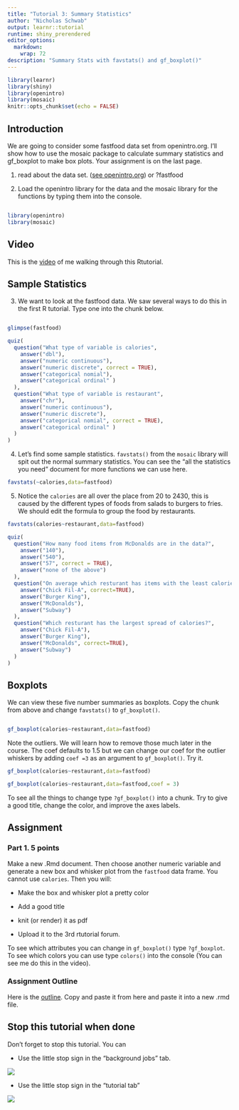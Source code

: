 ```yaml
---
title: "Tutorial 3: Summary Statistics"
author: "Nicholas Schwab"
output: learnr::tutorial
runtime: shiny_prerendered
editor_options: 
  markdown: 
    wrap: 72
description: "Summary Stats with favstats() and gf_boxplot()"
---
```


```r
library(learnr)
library(shiny)
library(openintro)
library(mosaic)
knitr::opts_chunk$set(echo = FALSE)
```

## Introduction

We are going to consider some fastfood data set from openintro.org. I'll
show how to use the mosaic package to calculate summary statistics and
gf_boxplot to make box plots. Your assignment is on the last page.

1.  read about the data set. ([see
    openintro.org](https://www.openintro.org/data/index.php?data=fastfood))
    or ?fastfood

2.  Load the openintro library for the data and the mosaic library for
    the functions by typing them into the console.

```r

```

```r
library(openintro)
library(mosaic)
```

## Video

This is the [video](https://youtu.be/v57f6nmDWqg) of me walking through
this Rtutorial.

## Sample Statistics

3.  We want to look at the fastfood data. We saw several ways to do this
    in the first R tutorial. Type one into the chunk below.

```r

```

```r
glimpse(fastfood)
```

```r
quiz(
  question("What type of variable is calories",
    answer("dbl"),
    answer("numeric continuous"),
    answer("numeric discrete", correct = TRUE),
    answer("categorical nomial"),
    answer("categorical ordinal" )
  ),
  question("What type of variable is restaurant",
    answer("chr"),
    answer("numeric continuous"),
    answer("numeric discrete"),
    answer("categorical nomial", correct = TRUE),
    answer("categorical ordinal" )
  )
)
```

4.  Let's find some sample statistics. `favstats()` from the `mosaic`
    library will spit out the normal summary statistics. You can see the
    "all the statistics you need" document for more functions we can use
    here.

```r
favstats(~calories,data=fastfood)
```

5.  Notice the `calories` are all over the place from 20 to 2430, this
    is caused by the different types of foods from salads to burgers to
    fries. We should edit the formula to group the food by restaurants.

```r
favstats(calories~restaurant,data=fastfood)
```

```r
quiz(
  question("How many food items from McDonalds are in the data?",
    answer("140"),
    answer("540"),
    answer("57", correct = TRUE),
    answer("none of the above")
  ),
  question("On average which resturant has items with the least calories",
    answer("Chick Fil-A", correct=TRUE),
    answer("Burger King"),
    answer("McDonalds"),
    answer("Subway")
  ),
  question("Which resturant has the largest spread of calories?",
    answer("Chick Fil-A"),
    answer("Burger King"),
    answer("McDonalds", correct=TRUE),
    answer("Subway")
  )
)
```

## Boxplots

We can view these five number summaries as boxplots. Copy the chunk from
above and change `favstats()` to `gf_boxplot()`.

```r

```

```r
gf_boxplot(calories~restaurant,data=fastfood)
```

Note the outliers. We will learn how to remove those much later in the
course. The coef defaults to 1.5 but we can change our coef for the
outlier whiskers by adding `coef =3` as an argument to `gf_boxplot()`.
Try it.

```r
gf_boxplot(calories~restaurant,data=fastfood)

```

```r
gf_boxplot(calories~restaurant,data=fastfood,coef = 3)

```

To see all the things to change type `?gf_boxplot()` into a chunk. Try
to give a good title, change the color, and improve the axes labels.

## Assignment

### Part 1. 5 points

Make a new .Rmd document. Then choose another numeric variable and
generate a new box and whisker plot from the `fastfood` data frame. You
cannot use `calories`. Then you will:

-   Make the box and whisker plot a pretty color

-   Add a good title

-   knit (or render) it as pdf

-   Upload it to the 3rd rtutorial forum.

To see which attributes you can change in `gf_boxplot()` type
`?gf_boxplot`. To see which colors you can use type `colors()` into the
console (You can see me do this in the video).

### Assignment Outline

Here is the
[outline](https://github.com/Nics-Github/MTH142Rtutorials/blob/master/inst/tutorials/3rd_Rtutorial_boxplot_sample_stats/3rd_Rtutorial_outline.txt).
Copy and paste it from here and paste it into a new .rmd file.

## Stop this tutorial when done

Don't forget to stop this tutorial. You can

-   Use the little stop sign in the "background jobs" tab.

![](images/background_jobs_stopsign.png)

-   Use the little stop sign in the "tutorial tab"

![](images/tutorial_stop_sign.png)
